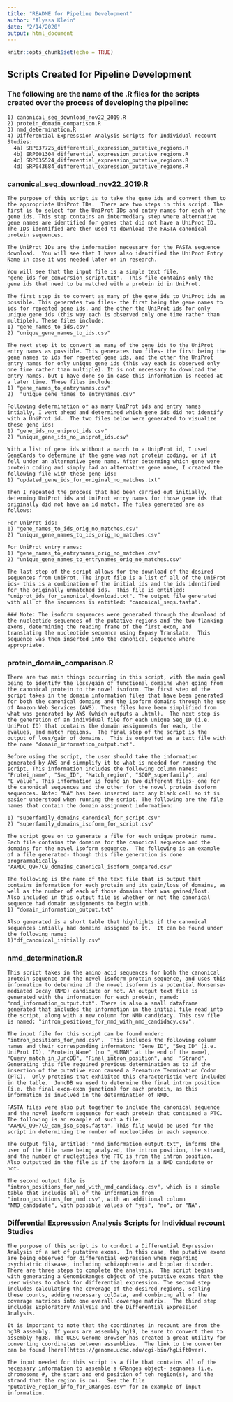 ```yaml
---
title: "README for Pipeline Development"
author: "Alyssa Klein"
date: "2/14/2020"
output: html_document
---
```


```r
knitr::opts_chunk$set(echo = TRUE)
```

## Scripts Created for Pipeline Development

### The following are the name of the .R files for the scripts created over the process of developing the pipeline:

```
1) canonical_seq_download_nov22_2019.R
2) protein_domain_comparison.R
3) nmd_determination.R
4) Differential Expresssion Analysis Scripts for Individual recount Studies:
  4a) SRP037725_differential_expression_putative_regions.R
  4b) ERP001304_differential_expression_putative_regions.R
  4c) SRP035524_differential_expression_putative_regions.R
  4d) SRP043684_differential_expression_putative_regions.R
```

### canonical_seq_download_nov22_2019.R
```
The purpose of this script is to take the gene ids and convert them to the appropriate UniProt IDs.  There are two steps in this script. The first is to select for the UniProt IDs and entry names for each of the gene ids. This step contains an intermediary step where alternative gene names are identified for genes that did not have a UniProt ID. The IDs identified are then used to download the FASTA canonical protein sequences. 

The UniProt IDs are the information necessary for the FASTA sequence download.  You will see that I have also identified the UniProt Entry Name in case it was needed later on in research.

You will see that the input file is a simple text file, "gene_ids_for_conversion_script.txt".  This file contains only the gene ids that need to be matched with a protein id in UniProt.

The first step is to convert as many of the gene ids to UniProt ids as possible. This generates two files- the first being the gene names to ids for repeated gene ids, and the other the UniProt ids for only unique gene ids (this way each is observed only one time rather than multiple). These files include:
1) "gene_names_to_ids.csv"
2) "unique_gene_names_to_ids.csv"

The next step it to convert as many of the gene ids to the UniProt entry names as possible. This generates two files- the first being the gene names to ids for repeated gene ids, and the other the UniProt entry names for only unique gene ids (this way each is observed only one time rather than multiple). It is not necessary to download the entry names, but I have done so in case this information is needed at a later time. These files include:
1) "gene_names_to_entrynames.csv"
2)  "unique_gene_names_to_entrynames.csv"

Following determination of as many UniProt ids and entry names intially, I went ahead and determined which gene ids did not identify with a UniProt id.  The two files below were generated to visualize these gene ids:
1) "gene_ids_no_uniprot_ids.csv"
2) "unique_gene_ids_no_uniprot_ids.csv"

With a list of gene ids without a match to a UnipProt id, I used GeneCards to determine if the gene was not protein coding, or if it fell under an alternative gene name. After determing which gene were protein coding and simply had an alternative gene name, I created the following file with these gene ids:
1) "updated_gene_ids_for_original_no_matches.txt"

Then I repeated the process that had been carried out initially, determing UniProt ids and UniProt entry names for those gene ids that originally did not have an id match. The files generated are as follows:

For UniProt ids:
1) "gene_names_to_ids_orig_no_matches.csv"
2) "unique_gene_names_to_ids_orig_no_matches.csv"

For UniProt entry names:
1) "gene_names_to_entrynames_orig_no_matches.csv"
2) "unique_gene_names_to_entrynames_orig_no_matches.csv"

The last step of the script allows for the download of the desired sequences from UniProt. The input file is a list of all of the UniProt ids- this is a combination of the initial ids and the ids identified for the originally unmatched ids.  This file is entitled: "uniprot_ids_for_canonical_download.txt". The output file generated with all of the sequences is entitled: "canonical_seqs.fasta".

### Note: The isoform sequences were generated through the download of the nucleotide sequences of the putative regions and the two flanking exons, determining the reading frame of the first exon, and translating the nucleotide sequence using Expasy Translate.  This sequence was then inserted into the canonical sequence where appropriate. 
```

### protein_domain_comparison.R
```
There are two main things occurring in this script, with the main goal being to identify the loss/gain of functional domains when going from the canonical protein to the novel isoform. The first step of the script takes in the domain information files that have been generated for both the canonical domains and the isoform domains through the use of Amazon Web Services (AWS). These files have been simplified from what was generated by AWS (which outputs a .html).  The next step is the generation of an individual file for each unique Seq_ID (i.e. UniProt ID) that contains the domain assignments for each, the evalues, and match regions.  The final step of the script is the output of loss/gain of domains.  This is outputted as a text file with the name "domain_information_output.txt".

Before using the script, the user should take the information generated by AWS and simmplify it to what is needed for running the script. This information includes the following column names: "Protei_name", "Seq_ID", "Match_region", "SCOP_superfamily", and "E_value". This information is found in two different files- one for the canonical sequences and the other for the novel protein isoform sequences. Note: "NA" has been inserted into any blank cell so it is easier understood when running the script. The following are the file names that contain the domain assignment information:

1) "superfamily_domains_canonical_for_script.csv"
2) "superfamily_domains_isoform_for_script.csv"

The script goes on to generate a file for each unique protein name.  Each file contains the domains for the canonical sequence and the domains for the novel isoform sequence.  The following is an example of a file generated- though this file generation is done programmatically- "AAMDC_Q9H7C9_domains_canonical_isoform_compared.csv"

The following is the name of the text file that is output that contains information for each protein and its gain/loss of domains, as well as the number of each of those domains that was gained/lost.  Also included in this output file is whether or not the canonical sequence had domain assignments to begin with.
1) "domain_information_output.txt"

Also generated is a short table that highlights if the canonical sequences intially had domains assigned to it.  It can be found under the following name:
1)"df_canonical_initially.csv"
```

### nmd_determination.R
```
This script takes in the amino acid sequences for both the canonical protein sequence and the novel isoform protein sequence, and uses this information to determine if the novel isoform is a potential Nonsense-mediated Decay (NMD) candidate or not. An output text file is generated with the information for each protein, named: "nmd_information_output.txt". There is also a small dataframe generated that includes the information in the initial file read into the script, along with a new column for NMD candidacy. This csv file is named: "intron_positions_for_nmd_with_nmd_candidacy.csv".

The input file for this script can be found under: "intron_positions_for_nmd.csv".  This includes the following column names and their corresponding informaton: "Gene_ID", "Seq_ID" (i.e. UniProt ID),	"Protein_Name" (no "_HUMAN" at the end of the name), "Query_match_in_JuncDB", "Final_intron_position", and	"Strand". Generating this file required previous determination as to if the insertion of the putative exon caused a Premature Termination Codon (PTC).  Only proteins that exhibited this characteristic were included in the table.  JuncDB wa used to determine the final intron position (i.e. the final exon-exon junction) for each protein, as this information is involved in the determination of NMD.

FASTA files were also put together to include the canonical sequence and the novel isoform sequence for each protein that contained a PTC.  The following is an example of such a file: "AAMDC_Q9H7C9_can_iso_seqs.fasta". This file would be used for the script in determining the number of nucleotides in each sequence.

The output file, entitled: "nmd_information_output.txt", informs the user of the file name being analyzed, the intron position, the strand, and the number of nucleotides the PTC is from the intron position. Also outputted in the file is if the isoform is a NMD candidate or not.

The second output file is "intron_positions_for_nmd_with_nmd_candidacy.csv", which is a simple table that includes all of the information from "intron_positions_for_nmd.csv", with an additional column "NMD_candidate", with possible values of "yes", "no", or "NA".
```

### Differential Expresssion Analysis Scripts for Individual recount Studies
```
The purpose of this script is to conduct a Differential Expression Analysis of a set of putative exons.  In this case, the putative exons are being observed for differential expression when regarding psychiatric disease, including schizophrenia and bipolar disorder. There are three steps to complete the analysis.  The script begins with generating a GenomicRanges object of the putative exons that the user wishes to check for differential expression. The second step includes calculating the coverage of the desired regions, scaling these counts, adding necessary colData, and combining all of the coverage matrices into one overall coverage matrix.  The third step includes Exploratory Analysis and the Differential Expression Analysis.

It is important to note that the coordinates in recount are from the hg38 assembly. If yours are assembly hg19, be sure to convert them to assembly hg38. The UCSC Genome Browser has created a great utility for converting coordinates between assemblies.  The link to the converter can be found [here](https://genome.ucsc.edu/cgi-bin/hgLiftOver). 

The input needed for this script is a file that contains all of the necessary information to assemble a GRanges object- seqnames (i.e. chromosome #, the start and end position of teh region(s), and the strand that the region is on).  See the file "putative_region_info_for_GRanges.csv" for an example of input information.  
```
